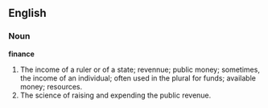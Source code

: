 ==English==

===Noun===

'''finance'''

#The income of a ruler or of a state; revennue; public money; sometimes, the income of an individual; often used in the plural for funds; available money; resources.
#The science of raising and expending the public revenue.